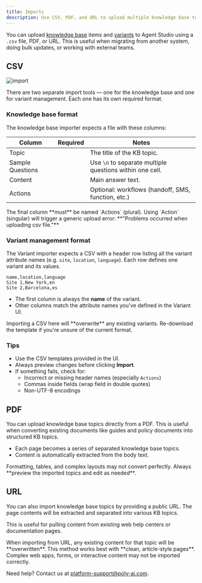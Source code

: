 ```yaml
---
title: Imports
description: Use CSV, PDF, and URL to upload multiple knowledge base topics or variants
---
```


You can upload [knowledge base](/knowledge-base/introduction) items and [variants](/variant-management/introduction) to Agent Studio using a `.csv` file, PDF, or URL. This is useful when migrating from another system, doing bulk updates, or working with external teams.

## CSV

![import](/images/import-csv.png)

<Note>
There are two separate import tools — one for the knowledge base and one for variant management. Each one has its own required format.
</Note>

### Knowledge base format

The knowledge base importer expects a file with these columns:

| Column            | Required | Notes                                                                 |
|------------------|----------|-----------------------------------------------------------------------|
| Topic            | <Icon icon="check" iconType="solid" color="#2ecc71" size={14} /> | The title of the KB topic.                                         |
| Sample Questions | <Icon icon="check" iconType="solid" color="#2ecc71" size={14} /> | Use `\n` to separate multiple questions within one cell.           |
| Content          | <Icon icon="check" iconType="solid" color="#2ecc71" size={14} /> | Main answer text.                                                 |
| Actions          | <Icon icon="x" iconType="solid" color="#e74c3c" size={14} /> | Optional: workflows (handoff, SMS, function, etc.)                |

<Warning>
The final column **must** be named `Actions` (plural). Using `Action` (singular) will trigger a generic upload error: **"Problems occurred when uploading csv file."**
</Warning>

### Variant management format

The Variant importer expects a CSV with a header row listing all the variant attribute names (e.g. `site`, `location`, `language`). Each row defines one variant and its values.

```
name,location,language
Site 1,New York,en
Site 2,Barcelona,es
```

- The first column is always the **name** of the variant.
- Other columns match the attribute names you've defined in the Variant UI.

<Note>
Importing a CSV here will **overwrite** any existing variants. Re-download the template if you're unsure of the current format.
</Note>

### Tips

- Use the CSV templates provided in the UI.
- Always preview changes before clicking **Import**.
- If something fails, check for:
  - Incorrect or missing header names (especially `Actions`)
  - Commas inside fields (wrap field in double quotes)
  - Non-UTF-8 encodings

## PDF

You can upload knowledge base topics directly from a PDF. This is useful when converting existing documents like guides and policy documents into structured KB topics.

- Each page becomes a series of separated knowledge base topics.
- Content is automatically extracted from the body text.

<Warning>
Formatting, tables, and complex layouts may not convert perfectly. Always **preview the imported topics and edit as needed**.
</Warning>

## URL

You can also import knowledge base topics by providing a public URL. The page contents will be extracted and separated into various KB topics.

This is useful for pulling content from existing web help centers or documentation pages.

<Note>
When importing from URL, any existing content for that topic will be **overwritten**.
</Note>

<Warning>
This method works best with **clean, article-style pages**. Complex web apps, forms, or interactive content may not be imported correctly.
</Warning>

Need help? Contact us at [platform-support@poly-ai.com](mailto:platform-support@poly-ai.com).
